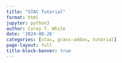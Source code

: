 ```yaml
---
title: "STAC Tutorial"
format: html
jupyter: python3
author: Corey T. White
date: '2024-08-26'
categories: [stac, grass-addon, tutorial]
page-layout: full
title-block-banner: true
---
```




